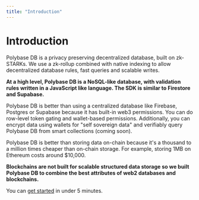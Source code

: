 ```yaml
---
title: "Introduction"
---
```



<ColorModeSync />

# Introduction

Polybase DB is a privacy preserving decentralized database, built on zk-STARKs. We use a zk-rollup combined with native indexing to allow decentralized database rules, fast queries and scalable writes.

**At a high level, Polybase DB is a NoSQL-like database, with validation rules written in a JavaScript like language. The SDK is similar to Firestore and Supabase.**

Polybase DB is better than using a centralized database like Firebase, Postgres or Supabase because it has built-in web3 permissions. You can do row-level token gating and wallet-based permissions. 
Additionally, you can encrypt data using wallets for "self sovereign data" and verifiably query Polybase DB from smart collections (coming soon).

Polybase DB is better than storing data on-chain because it's a thousand to a million times cheaper than on-chain storage. For example, storing 1MB on Ethereum costs around $10,000.

**Blockchains are not built for scalable structured data storage so we built Polybase DB to combine the best attributes of web2 databases and blockchains.**

You can [get started](/guides/get-started) in under 5 minutes.
